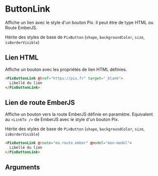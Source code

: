

<Meta
  title='Basics/ButtonLink'
  component='PixButtonLink'
  decorators={[centered]}
  argTypes={stories.argTypes}
/>

# ButtonLink

Affiche un lien avec le style d'un bouton Pix. Il peut être de type HTML ou Route EmberJS.

Hérite des styles de base de `PixButton` (`shape`, `backgroundColor`, `size`, `isBorderVisible`)

## Lien HTML

Affiche un bouton avec les propriétés de lien HTML définies.

<Canvas>
  <Story name='htmlLink' story={stories.htmlLink} height={60} />
</Canvas>

```html
<PixButtonLink @href="https://pix.fr" target="_blank">
  Libellé du lien
</PixButtonLink>
```

## Lien de route EmberJS

Affiche un bouton vers la route EmberJS définie en paramètre.
Equivalent au `<LinkTo />` de EmberJS avec le style d'un bouton Pix.

Hérite des styles de base de `PixButton` (`shape`, `backgroundColor`, `size`, `isBorderVisible`)

<Canvas>
  <Story name='emberLink' story={stories.emberLink} height={60} />
</Canvas>

```html
<PixButtonLink @route="ma.route.ember" @model="mon-model">
  Libellé du lien
</PixButtonLink>
```

## Arguments

<ArgsTable story="htmlLink" />
